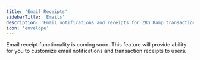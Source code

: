 ```yaml
---
title: 'Email Receipts'
sidebarTitle: 'Emails'
description: 'Email notifications and receipts for ZBD Ramp transactions'
icon: 'envelope'
---
```


<Info>
  Email receipt functionality is coming soon. This feature will provide ability for you to customize email notifications and transaction receipts to users.
</Info>

